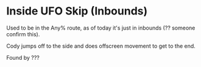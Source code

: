 
# Inside UFO Skip (Inbounds)

Used to be in the Any% route, as of today it's just in inbounds (?? someone confirm this).

Cody jumps off to the side and does offscreen movement to get to the end.

<YouTube youTubeId="PCpe-gD1908"/>


Found by ???